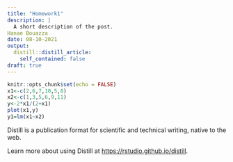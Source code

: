 ```yaml
---
title: "Homework1"
description: |
  A short description of the post.
Hanae Bouazza
date: 08-10-2021
output:
  distill::distill_article:
    self_contained: false
draft: true
---
```



```r
knitr::opts_chunk$set(echo = FALSE)
x1<-c(2,6,7,10,5,8)
x2<-c(1,3,5,6,9,11)
y<-2*x1/(2+x1)
plot(x1,y)
y1=lm(x1~x2)
```

Distill is a publication format for scientific and technical writing, native to the web.

Learn more about using Distill at <https://rstudio.github.io/distill>.


